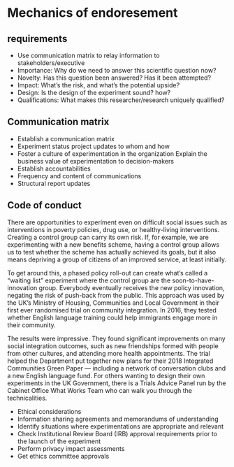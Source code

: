 # Mechanics of endoresement

## requirements
- Use communication matrix to relay information to stakeholders/executive
- Importance: Why do we need to answer this scientific question now?
- Novelty: Has this question been answered? Has it been attempted?
- Impact: What’s the risk, and what's the potential upside?
- Design: Is the design of the experiment sound? how?
- Qualifications: What makes this researcher/research uniquely qualified?

## Communication matrix
- Establish a communication matrix
- Experiment status project updates to whom and how
- Foster a culture of experimentation in the organization
 Explain the business value of experimentation to decision-makers
- Establish accountabilities 
- Frequency and content of communications
- Structural report updates

## Code of conduct

There are opportunities to experiment even on difficult social issues such as interventions in poverty policies, drug use, or healthy-living interventions. Creating a control group can carry its own risk. If, for example, we are experimenting with a new benefits scheme, having a control group allows us to test whether the scheme has actually achieved its goals, but it also means depriving a group of citizens of an improved service, at least initially. 

To get around this, a phased policy roll-out can create what’s called a “waiting list” experiment where the control group are the soon-to-have-innovation group. Everybody eventually receives the new policy innovation, negating the risk of push-back from the public. This approach was used by the UK’s Ministry of Housing, Communities and Local Government in their first ever randomised trial on community integration. In 2016, they tested whether English language training could help immigrants engage more in their community.

The results were impressive. They found significant improvements on many social integration outcomes, such as new friendships formed with people from other cultures, and attending more health appointments. The trial helped the Department put together new plans for their 2018 Integrated Communities Green Paper — including a network of conversation clubs and a new English language fund. For others wanting to design their own experiments in the UK Government, there is a Trials Advice Panel run by the Cabinet Office What Works Team who can walk you through the technicalities.




- Ethical considerations
- Information sharing agreements and memorandums of understanding
- Identify situations where experimentations are appropriate and relevant
- Check Institutional Review Board (IRB) approval requirements prior to the launch of the experiment
- Perform privacy impact assessments
- Get ethics committee approvals
